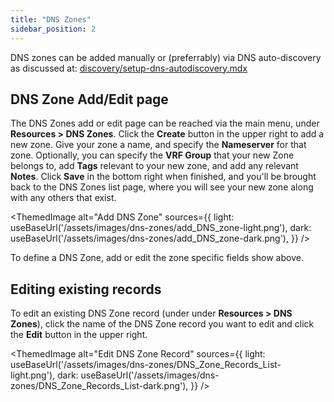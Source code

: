 ```yaml
---
title: "DNS Zones"
sidebar_position: 2
---
```



DNS zones can be added manually or (preferrably) via DNS auto-discovery as discussed at: [discovery/setup-dns-autodiscovery.mdx](auto-discovery/setup-dns-autodiscovery.mdx)

## DNS Zone Add/Edit page

The DNS Zones add or edit page can be reached via the main menu, under **Resources > DNS Zones**. Click the **Create** button in the upper right to add a new zone. Give your zone a name, and specify the **Nameserver** for that zone. Optionally, you can specify the **VRF Group** that your new Zone belongs to, add **Tags** relevant to your new zone, and add any relevant **Notes**. Click **Save** in the bottom right when finished, and you'll be brought back to the DNS Zones list page, where you will see your new zone along with any others that exist.

<ThemedImage
  alt="Add DNS Zone"
  sources={{
    light: useBaseUrl('/assets/images/dns-zones/add_DNS_zone-light.png'),
    dark: useBaseUrl('/assets/images/dns-zones/add_DNS_zone-dark.png'),
  }}
/>

To define a DNS Zone, add or edit the zone specific fields show above.

## Editing existing records

To edit an existing DNS Zone record (under under **Resources > DNS Zones**), click the name of the DNS Zone record you want to edit and click the **Edit** button in the upper right.

<ThemedImage
  alt="Edit DNS Zone Record"
  sources={{
    light: useBaseUrl('/assets/images/dns-zones/DNS_Zone_Records_List-light.png'),
    dark: useBaseUrl('/assets/images/dns-zones/DNS_Zone_Records_List-dark.png'),
  }}
/>
